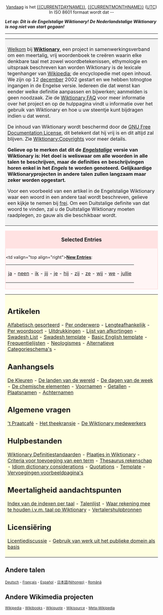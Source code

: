 <center>
[[Vandaag]] is het [[{{CURRENTDAYNAME}}]], {{CURRENTDAY}} [[{{CURRENTMONTHNAME}}]] {{CURRENTYEAR}} ([[UTC]])<br>In ISO 8601 formaat wordt dat {{CURRENTYEAR}}-{{CURRENTMONTH}}-{{CURRENTDAY}}<br>
</center>

'''''Let op: Dit is de Engelstalige Wiktionary! De Nederlandstalige Wiktionary is nog niet van start gegaan!'''''

----
<table> <tr> <td align="left" valign="top" style="background:#f3f3f3; padding:8px">

[[Welcome newcomers|Welkom]] bij '''[[Wiktionary]]''', een project in samenwerkingsverband om een meertalig, vrij woordenboek te creëren waarin elke denkbare taal met zowel woordbetekenissen, ethymologie en uitspraak beschreven kan worden Wiktionary is de lexicale tegenhanger van [http://nl.wikipedia.org Wikipedia]; de encyclopedie met open inhoud. We zijn op 12 [[december]] 2002 gestart en we hebben totnogtoe {{NUMBEROFARTICLES}} ingangen in de Engelse versie. Iedereen die dat wenst kan eender welke definitie aanpassen en bijwerken; aanmelden is geen noodzaak. Zie de [[Wiktionary:FAQ|Wiktionary FAQ]] voor meer informatie over het project en op de hulppagina vindt u informatie over het gebruik van Wiktionary en hoe u uw steentje kunt bijdragen indien u dat wenst.

De inhoud van Wiktionary wordt beschermd door de [[GNU Free Documentation License]], dit betekent dat hij vrij is en dit altijd zal blijven. Zie [[Wiktionary:Copyrights]] voor meer details.

<!--
'''Gelieve op te merken dat dit de [[Nederlandstalige]] versie van  Wiktionary is: Het doel is weliswaar om alle woorden in alle talen te beschrijven, maar de definities en beschrijvingen horen enkel in het Nederlands te worden genoteerd. Gelijkaardige Wiktionaryprojecten in andere talen zullen langzaam maar zeker worden opgestart.'''

Voor een voorbeeld van een artikel in de Nederlandstalige Wiktionary waar een woord in een andere taal wordt beschreven, gelieve een kijkje te nemen bij [[frei]]. Om een Duitstalige definite van dat woord te vinden, zal u de Duitstalige Wiktionary moeten raadplegen, zo gauw als die beschikbaar wordt.
-->

'''Gelieve op te merken dat dit de ''[[Engelstalige]]'' versie van  Wiktionary is: Het doel is weliswaar om alle woorden in alle talen te beschrijven, maar de definities en beschrijvingen horen enkel in het ''Engels'' te worden genoteerd. Gelijkaardige Wiktionaryprojecten in andere talen zullen langzaam maar zeker worden opgestart.'''

Voor een voorbeeld van een artikel in de Engelstalige Wiktionary waar een woord in een andere taal wordt beschreven, gelieve een kijkje te nemen bij [[frei]]. Om een Duitstalige definite van dat woord te vinden, zal u de Duitstalige Wiktionary moeten raadplegen, zo gauw als die beschikbaar wordt.

</td></tr></table>

<!-- Anything you add on this page MUST FIT the 800x600 screen -->
<!-- Alles wat u op deze pagina toevoegt, moet passen op een 800x600 scherm -->

<div style="clear: both; border: 2px solid #ffe2e2; margin: 0em; background-color: #fff5f5; padding-bottom 0.5em;">
<div style="background: #ffe2e2; padding-top: 0.1em; padding-bottom: 0.1em; text-align: center; font-size: larger; width: 100%">'''Selected Entries'''</div>
<div style="padding-top: 0.4em; padding-bottom: 0.3em;"><table border=0 align="center" cellpadding="0" cellspacing="0"><tr>
<td valign="top align="right">'''[[Special:Newpages|New Entries]]''':&nbsp;</td><td> 

<!-- add newer articles at the beginning, delete from the end -->
<!-- voeg nieuwe ingangen aan het begin toe, haal achteraan weg -->

[[ja]] - [[neen]] - [[ik]] - [[jij]] - [[je]] - [[hij]] - [[zij]] - [[ze]] - [[wij]] - [[we]] - [[jullie]]

</td></tr></table> </div></div>

<table> <tr> <td align="left" valign="top" style="background:#FFFFE0; padding:8px">

== Artikelen ==
[[Alfabetisch gesorteerd]] - 
[[Wiktionary:By topic|Per onderwerp]] -
[[Wiktionary:By word length (longest)|Lengteafhankelijk]] -
[[Wiktionary:By part of speech|Per woordsoort]] - 
[[Wiktionary:Idioms|Uitdrukkingen]] - 
[[Wiktionary:List of acronyms and abbreviations|Lijst van afkortingen]] -
[[Swadesh List]] - 
[[Wiktionary:Swadesh_template|Swadesh template]] - 
[[Wiktionary:Basic_English_template|Basic English template]] - 
[[Wiktionary:Frequency lists|Frequentielijsten]] - 
[[Wiktionary:Neologisms|Neologismes]] - [[Alternatieve Categorieschema's]] -

== Aanhangsels ==
[[Wiktionary Appendix:Colours|De Kleuren]] -
[[Wiktionary Appendix:Countries of the world|De landen van de wereld]] - 
[[Wiktionary Appendix:Days of the Week|De dagen van de week]] - 
[[Wiktionary Appendix:Elements|De chemische elementen]] - 
[[Wiktionary Appendix:First names|Voornamen]] - 
[[Wiktionary Appendix:Numbers|Getallen]] - 
[[Wiktionary Appendix:Place Names|Plaatsnamen]] - 
[[Wiktionary Appendix:Surnames|Achternamen]]

== Algemene vragen ==
[[Wiktionary:Beer parlour|'t Praatcafé]] -
[[Wiktionary:Tea room|Het theekransje]] - 
[[Wiktionary:Wiktionarians|De Wiktionary medewerkers]]

== Hulpbestanden ==
[[Wiktionary:Wiktionary Definition Standards|Wiktionary Definitiestandaarden]] -
[[Wiktionary:Pictures in Wiktionary|Plaatjes in Wiktionary]] -
[[Wiktionary:Criteria for inclusion|Criteria voor toevoeging van een term]] -
[[Wiktionary:Thesaurus considerations|Thesaurus rekenschap]] - 
[[Wiktionary:Idiom dictionary considerations|Idiom dictionary considerations]] -
[[Wiktionary:Quotations|Quotations]] -
[[Wiktionary:Template|Template]] - 
[[Wiktionary:Inflection Templates|Vervoegingen voorbeeldpagina's]]

== Meertaligheid aandachtspunten ==
[[Wiktionary:Index of language indexes|Index van de indexen per taal]] -
[[Wiktionary:List of languages|Talenlijst]] -
[[Wiktionary:Wiktionary language considerations|Waar rekening mee te houden i.v.m. taal op Wiktionary]] -
[[Wiktionary:Translators Sources|Vertalershulpbronnen]]

== Licensiëring ==
[[Wiktionary:License discussion|Licentiediscussie]] -
[[Wiktionary:Using public domain works as a base|Gebruik van werk uit het publieke domein als basis]]

</td></tr></table>

==Andere talen==
<small>[[Hauptseite|Deutsch]] <!-- 
[http://el.wiktionary.org Greek] (coming soon) --> -
[[Accueil|Fran&ccedil;ais]] - 
[[Portada|Espa&ntilde;ol]] - 
[[メインページ|日本語(Nihongo)]] - 
[[Pagina principală|Română]] <!--
vi.wiktionary.org - 
zh.wiktionary.org ('''coming soon''')-->
</small>

==Andere Wikimedia projecten==
<small>
[http://nl.wikipedia.org/ Wikipedia] -
[http://wikibooks.org/wiki/Hoofdpagina Wikibooks] -
[http://wikiquote.org Wikiquote] -
[http://sources.wikipedia.org/wiki/Hoofdpagina Wikisource] -
[http://meta.wikipedia.org/wiki/Hoofdpagina Meta-Wikipedia]
</small>